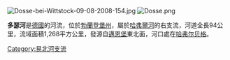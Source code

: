 [[Image:Dosse-bei-Wittstock-09-08-2008-154.jpg|right]]
[[Image:Dosse.png|thumb]]

{{Coord|52|47|42|N|12|12|45|E|display=title}}

'''多瑟河'''是[[德國|德國]]的河流，位於[[勃蘭登堡州|勃蘭登堡州]]，屬於[[哈弗爾河|哈弗爾河]]的右支流，河道全長94公里，流域面積1,268平方公里，發源自[[邁恩堡|邁恩堡]]東北面，河口處在[[哈弗尔贝格|哈弗尔贝格]]。

{{Germany-geo-stub}}

[[Category:易北河支流|Category:易北河支流]]